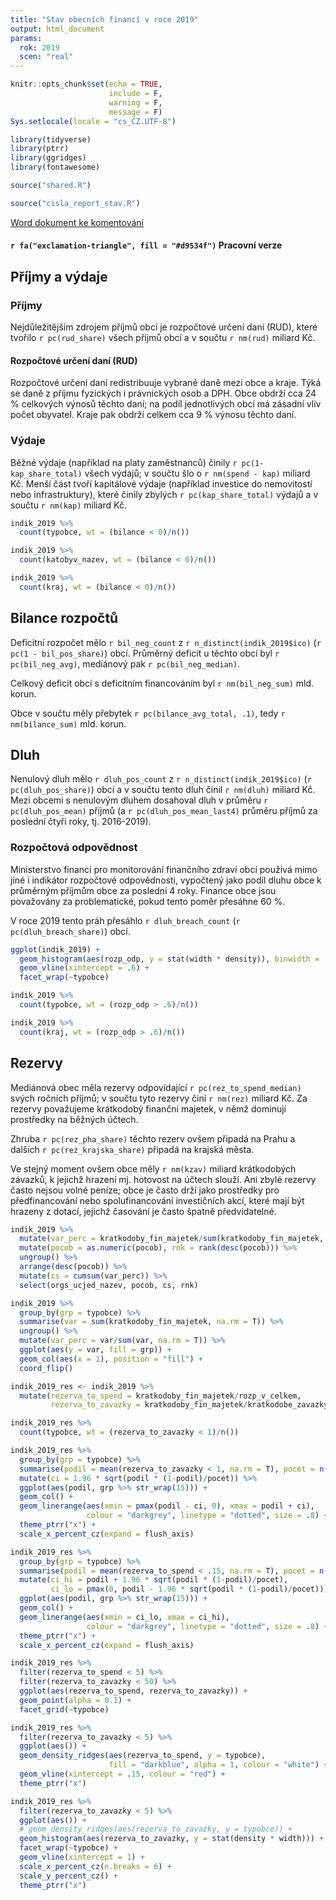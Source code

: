 ```yaml
---
title: "Stav obecních financí v roce 2019"
output: html_document
params:
  rok: 2019
  scen: "real"
---
```


```r
knitr::opts_chunk$set(echo = TRUE,
                      include = F,
                      warning = F,
                      message = F)
Sys.setlocale(locale = "cs_CZ.UTF-8")

library(tidyverse)
library(ptrr)
library(ggridges)
library(fontawesome)
```

```r
source("shared.R")
```


```r
source("cisla_report_stav.R")
```

[Word dokument ke komentování](stav.docx)

#### `r fa("exclamation-triangle", fill = "#d9534f")` Pracovní verze {.bs-callout .bs-callout-red} 

## Příjmy a výdaje

### Příjmy

Nejdůležitějším zdrojem příjmů obcí je rozpočtové určení daní (RUD), které tvořilo `r pc(rud_share)` všech příjmů obcí a v součtu `r nm(rud)` miliard Kč.

#### Rozpočtové určení daní (RUD) {.bs-callout .bs-callout-blue}

Rozpočtové určení daní redistribuuje vybrané daně mezi obce a kraje. Týká se daně z příjmu fyzických i právnických osob a DPH. Obce obdrží cca 24 % celkových výnosů těchto daní; na podíl jednotlivých obcí má zásadní vliv počet obyvatel. Kraje pak obdrží celkem cca 9 % výnosu těchto daní.

### Výdaje

Běžné výdaje (například na platy zaměstnanců) činily `r pc(1-kap_share_total)` všech výdajů; v součtu šlo o `r nm(spend - kap)` miliard Kč. Menší část tvoří kapitálové výdaje (například investice do nemovitostí nebo infrastruktury), které činily zbylých `r pc(kap_share_total)` výdajů a v součtu `r nm(kap)` miliard Kč.


```r
indik_2019 %>% 
  count(typobce, wt = (bilance < 0)/n())
```

```r
indik_2019 %>% 
  count(katobyv_nazev, wt = (bilance < 0)/n())
```

```r
indik_2019 %>% 
  count(kraj, wt = (bilance < 0)/n())
```

## Bilance rozpočtů


Deficitní rozpočet mělo `r bil_neg_count` z `r n_distinct(indik_2019$ico)` (`r pc(1 - bil_pos_share)`) obcí. Průměrný deficit u těchto obcí byl `r pc(bil_neg_avg)`, mediánový pak `r pc(bil_neg_median)`.

Celkový deficit obcí s deficitním financováním byl `r nm(bil_neg_sum)` mld. korun.

Obce v součtu měly přebytek `r pc(bilance_avg_total, .1)`, tedy `r nm(bilance_sum)` mld. korun. 

## Dluh

Nenulový dluh mělo `r dluh_pos_count` z `r n_distinct(indik_2019$ico)` (`r pc(dluh_pos_share)`) obcí a v součtu tento dluh činil `r nm(dluh)` miliard Kč. Mezi obcemi s nenulovým dluhem dosahoval dluh v průměru `r pc(dluh_pos_mean)` příjmů (a `r pc(dluh_pos_mean_last4)` průměru příjmů za poslední čtyři roky, tj. 2016-2019).

### Rozpočtová odpovědnost

Ministerstvo financí pro monitorování finančního zdraví obcí používá mimo jiné i indikátor rozpočtové odpovědnosti, vypočtený jako podíl dluhu obce k průměrným příjmům obce za poslední 4 roky. Finance obce jsou považovány za problematické, pokud tento poměr přesáhne 60 %.

V roce 2019 tento práh přesáhlo `r dluh_breach_count` (`r pc(dluh_breach_share)`) obcí.

```r
ggplot(indik_2019) +
  geom_histogram(aes(rozp_odp, y = stat(width * density)), binwidth = .05) +
  geom_vline(xintercept = .6) +
  facet_wrap(~typobce)
```

```r
indik_2019 %>% 
  count(typobce, wt = (rozp_odp > .6)/n())

```

```r
indik_2019 %>% 
  count(kraj, wt = (rozp_odp > .6)/n())
```

## Rezervy

Mediánová obec měla rezervy odpovídající `r pc(rez_to_spend_median)` svých ročních příjmů; v součtu tyto rezervy činí `r nm(rez)` miliard Kč. Za rezervy považujeme krátkodobý finanční majetek, v němž dominují prostředky na běžných účtech.

Zhruba `r pc(rez_pha_share)` těchto rezerv ovšem připadá na Prahu a dalších `r pc(rez_krajska_share)` připadá na krajská města.

Ve stejný moment ovšem obce měly `r nm(kzav)` miliard krátkodobých závazků, k jejichž hrazení mj. hotovost na účtech slouží. Ani zbylé rezervy často nejsou volné peníze; obce je často drží jako prostředky pro předfinancování nebo spolufinancování investičních akcí, které mají být hrazeny z dotací, jejichž časování je často špatně předvídatelné.

```r
indik_2019 %>% 
  mutate(var_perc = kratkodoby_fin_majetek/sum(kratkodoby_fin_majetek, na.rm = T)) %>%
  mutate(pocob = as.numeric(pocob), rnk = rank(desc(pocob))) %>% 
  ungroup() %>% 
  arrange(desc(pocob)) %>% 
  mutate(cs = cumsum(var_perc)) %>% 
  select(orgs_ucjed_nazev, pocob, cs, rnk)
```


```r
indik_2019 %>% 
  group_by(grp = typobce) %>% 
  summarise(var = sum(kratkodoby_fin_majetek, na.rm = T)) %>% 
  ungroup() %>% 
  mutate(var_perc = var/sum(var, na.rm = T)) %>% 
  ggplot(aes(y = var, fill = grp)) + 
  geom_col(aes(x = 1), position = "fill") +
  coord_flip()
```

```r
indik_2019_res <- indik_2019 %>% 
  mutate(rezerva_to_spend = kratkodoby_fin_majetek/rozp_v_celkem,
         rezerva_to_zavazky = kratkodoby_fin_majetek/kratkodobe_zavazky)
```

```r
indik_2019_res %>% 
  count(typobce, wt = (rezerva_to_zavazky < 1)/n())
```


```r
indik_2019_res %>% 
  group_by(grp = typobce) %>% 
  summarise(podil = mean(rezerva_to_zavazky < 1, na.rm = T), pocet = n()) %>%
  mutate(ci = 1.96 * sqrt(podil * (1-podil)/pocet)) %>% 
  ggplot(aes(podil, grp %>% str_wrap(15))) + 
  geom_col() +
  geom_linerange(aes(xmin = pmax(podil - ci, 0), xmax = podil + ci),
                 colour = "darkgrey", linetype = "dotted", size = .8) +
  theme_ptrr("x") +
  scale_x_percent_cz(expand = flush_axis)
```

```r
indik_2019_res %>% 
  group_by(grp = typobce) %>% 
  summarise(podil = mean(rezerva_to_spend < .15, na.rm = T), pocet = n()) %>%
  mutate(ci_hi = podil + 1.96 * sqrt(podil * (1-podil)/pocet),
         ci_lo = pmax(0, podil - 1.96 * sqrt(podil * (1-podil)/pocet))) %>% 
  ggplot(aes(podil, grp %>% str_wrap(15))) + 
  geom_col() +
  geom_linerange(aes(xmin = ci_lo, xmax = ci_hi),
                 colour = "darkgrey", linetype = "dotted", size = .8) +
  theme_ptrr("x") +
  scale_x_percent_cz(expand = flush_axis)
```


```r
indik_2019_res %>% 
  filter(rezerva_to_spend < 5) %>% 
  filter(rezerva_to_zavazky < 50) %>% 
  ggplot(aes(rezerva_to_spend, rezerva_to_zavazky)) +
  geom_point(alpha = 0.1) +
  facet_grid(~typobce)
```


```r
indik_2019_res %>% 
  filter(rezerva_to_zavazky < 5) %>%
  ggplot(aes()) +
  geom_density_ridges(aes(rezerva_to_spend, y = typobce), 
                      fill = "darkblue", alpha = 1, colour = "white") +
  geom_vline(xintercept = .15, colour = "red") +
  theme_ptrr("x")
```
```r
indik_2019_res %>% 
  filter(rezerva_to_zavazky < 5) %>%
  ggplot(aes()) +
  # geom_density_ridges(aes(rezerva_to_zavazky, y = typobce)) +
  geom_histogram(aes(rezerva_to_zavazky, y = stat(density * width))) +
  facet_wrap(~typobce) +
  geom_vline(xintercept = 1) +
  scale_x_percent_cz(n.breaks = 6) +
  scale_y_percent_cz() +
  theme_ptrr("x")
```


##
